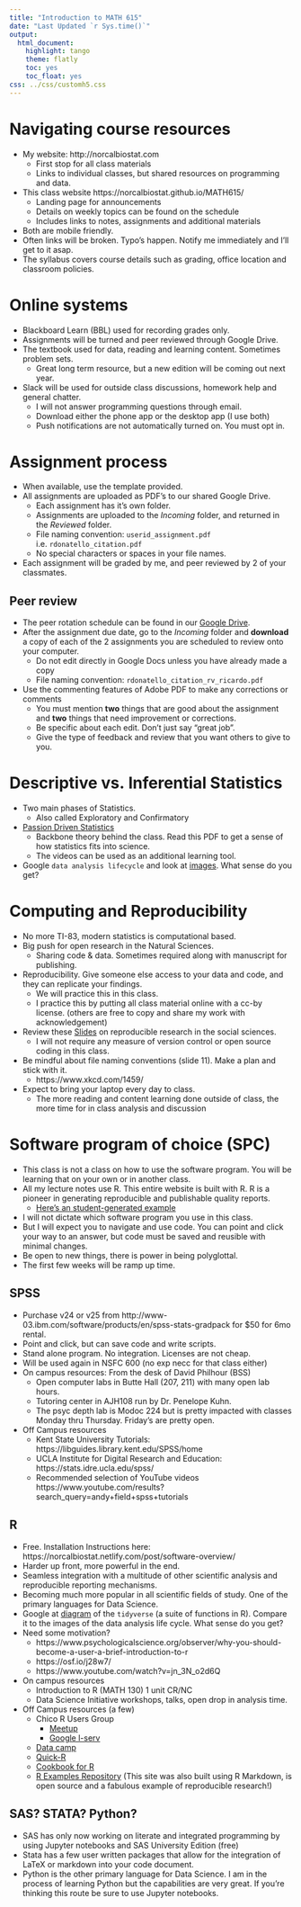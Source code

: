 ```yaml
---
title: "Introduction to MATH 615"
date: "Last Updated `r Sys.time()`"
output:
  html_document:
    highlight: tango
    theme: flatly
    toc: yes
    toc_float: yes
css: ../css/customh5.css
---
```


# Navigating course resources
* My website: http://norcalbiostat.com
    - First stop for all class materials
    - Links to individual classes, but shared resources on programming and data. 
* This class website https://norcalbiostat.github.io/MATH615/ 
    - Landing page for announcements
    - Details on weekly topics can be found on the schedule
    - Includes links to notes, assignments and additional materials
* Both are mobile friendly. 
* Often links will be broken. Typo's happen. Notify me immediately and I'll get to it asap. 
* The syllabus covers course details such as grading, office location and classroom policies. 


# Online systems

* Blackboard Learn (BBL) used for recording grades only.
* Assignments will be turned and peer reviewed through Google Drive. 
* The textbook used for data, reading and learning content. Sometimes problem sets. 
    - Great long term resource, but a new edition will be coming out next year. 
* Slack will be used for outside class discussions, homework help and general chatter. 
    - I will not answer programming questions through email. 
    - Download either the phone app or the desktop app (I use both) 
    - Push notifications are not automatically turned on. You must opt in. 

# Assignment process
* When available, use the template provided. 
* All assignments are uploaded as PDF's to our shared Google Drive. 
   - Each assignment has it's own folder. 
   - Assignments are uploaded to the _Incoming_ folder, and returned in the _Reviewed_ folder. 
   - File naming convention: `userid_assignment.pdf` i.e. `rdonatello_citation.pdf` 
   - No special characters or spaces in your file names. 
* Each assignment will be graded by me, and peer reviewed by 2 of your classmates. 

## Peer review
* The peer rotation schedule can be found in our [Google Drive](https://drive.google.com/open?id=0B2-FPH8JVeuebFpnV3RZaU9KbTg). 
* After the assignment due date, go to the _Incoming_ folder and **download** a copy of each of the 2 assignments you are scheduled to review onto your computer. 
    - Do not edit directly in Google Docs unless you have already made a copy
    - File naming convention: `rdonatello_citation_rv_ricardo.pdf`
* Use the commenting features of Adobe PDF to make any corrections or comments 
    - You must mention **two** things that are good about the assignment and **two** things that need improvement or corrections. 
    - Be specific about each edit. Don't just say "great job". 
    - Give the type of feedback and review that you want others to give to you. 

# Descriptive vs. Inferential Statistics
* Two main phases of Statistics. 
    - Also called Exploratory and Confirmatory 
* [Passion Driven Statistics](../reading/PDS_Intro_Stat.pdf) 
    - Backbone theory behind the class. Read this PDF to get a sense of how statistics fits into science. 
    - The videos can be used as an additional learning tool. 
* Google `data analysis lifecycle` and look at [images](https://www.google.com/search?q=data+analytics+life+cycle&newwindow=1&source=lnms&tbm=isch&sa=X&ved=0ahUKEwi32cepp9DcAhXLhVQKHYR8AScQ_AUICigB&biw=1482&bih=876). What sense do you get? 



# Computing and Reproducibility

* No more TI-83, modern statistics is computational based. 
* Big push for open research in the Natural Sciences. 
    - Sharing code & data. Sometimes required along with manuscript for publishing. 
* Reproducibility. Give someone else access to your data and code, and they can replicate your findings. 
    - We will practice this in this class. 
    - I practice this by putting all class material online with a cc-by license. (others are free to copy and share my work with acknowledgement)
* Review these [Slides](http://benmarwick.github.io/UW-eScience-reproducibility-social-sciences/#/) on reproducible research in the social sciences.
    - I will not require any measure of version control or open source coding in this class. 
* Be mindful about file naming conventions (slide 11). Make a plan and stick with it. 
    * https://www.xkcd.com/1459/
* Expect to bring your laptop every day to class. 
    - The more reading and content learning done outside of class, the more time for in class analysis and discussion
    

# Software program of choice (SPC)   
* This class is not a class on how to use the software program. You will be learning that on your own or in another class. 
* All my lecture notes use R. This entire website is built with R. R is a pioneer in generating reproducible and publishable quality reports. 
    - [Here's an student-generated example](../reading/Final_chem_report.pdf)
* I will not dictate which software program you use in this class. 
* But I will expect you to navigate and use code. You can point and click your way to an answer, but code must be saved and reusible with minimal changes. 
* Be open to new things, there is power in being polyglottal. 
* The first few weeks will be ramp up time. 


## SPSS
* Purchase v24 or v25 from http://www-03.ibm.com/software/products/en/spss-stats-gradpack for $50 for 6mo rental. 
* Point and click, but can save code and write scripts. 
* Stand alone program. No integration. Licenses are not cheap. 
* Will be used again in NSFC 600 (no exp necc for that class either)
* On campus resources: From the desk of David Philhour (BSS) 
    - Open computer labs in Butte Hall (207, 211) with many open lab hours.
    - Tutoring center in AJH108 run by Dr. Penelope Kuhn. 
    - The psyc depth lab is Modoc 224 but is pretty impacted with classes Monday thru Thursday. Friday's are pretty open.
* Off Campus resources
    - Kent State University Tutorials: https://libguides.library.kent.edu/SPSS/home 
    - UCLA Institute for Digital Research and Education: https://stats.idre.ucla.edu/spss/ 
    - Recommended selection of YouTube videos https://www.youtube.com/results?search_query=andy+field+spss+tutorials

## R 
* Free. Installation Instructions here: https://norcalbiostat.netlify.com/post/software-overview/
* Harder up front, more powerful in the end. 
* Seamless integration with a multitude of other scientific analysis and reproducible reporting mechanisms. 
* Becoming much more popular in all scientific fields of study. One of the primary languages for Data Science. 
* Google at [diagram](https://osf.io/69gub/wiki/home/) of the `tidyverse` (a suite of functions in R). Compare it to the images of the data analysis life cycle. What sense do you get? 
* Need some motivation? 
    - https://www.psychologicalscience.org/observer/why-you-should-become-a-user-a-brief-introduction-to-r 
    - https://osf.io/j28w7/
    - https://www.youtube.com/watch?v=jn_3N_o2d6Q
* On campus resources
    - Introduction to R (MATH 130) 1 unit CR/NC
    - Data Science Initiative workshops, talks, open drop in analysis time. 
* Off Campus resources (a few)
    - Chico R Users Group 
        - [Meetup](https://www.meetup.com/Chico-R-Users-Group/)
        - [Google l-serv](https://groups.google.com/forum/#!forum/chico-rug)
    - [Data camp](http://www.datacamp.com)
    - [Quick-R](http://www.statmethods.net/)
    - [Cookbook for R](http://www.cookbook-r.com/)
    - [R Examples Repository](http://dwoll.de/rexrepos/) (This site was also built using R Markdown, is open source and a fabulous example of reproducible research!)

   
   
## SAS? STATA? Python? 
* SAS has only now working on literate and integrated programming by using Jupyter notebooks and SAS University Edition (free)
* Stata has a few user written packages that allow for the integration of LaTeX or markdown into your code document. 
* Python is the other primary language for Data Science. I am in the process of learning Python but the capabilities are very great. If you're thinking this route be sure to use Jupyter notebooks. 



